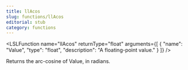 ```yaml
---
title: llAcos
slug: functions/llAcos
editorial: stub
category: functions
---
```


<LSLFunction
	name="llAcos"
	returnType="float"
	arguments={[
	{
		"name": "Value",
		"type": "float",
		"description": "A floating-point value."
	}
]}
/>

Returns the arc-cosine of Value, in radians.
